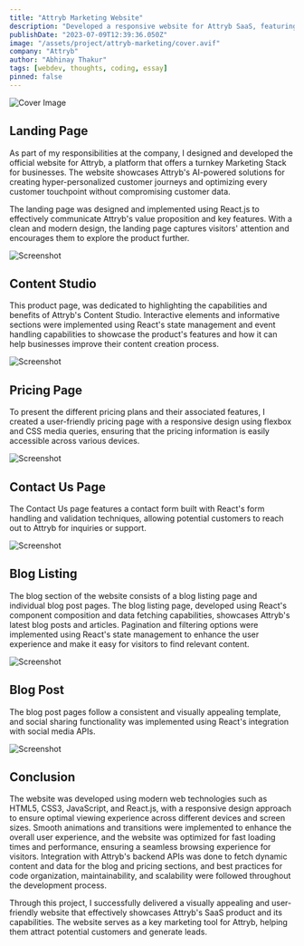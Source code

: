 ```yaml
---
title: "Attryb Marketing Website"
description: "Developed a responsive website for Attryb SaaS, featuring interactive components, smooth animations, and optimized performance to showcase their AI-powered Marketing Stack and deliver an exceptional user experience across devices."
publishDate: "2023-07-09T12:39:36.050Z"
image: "/assets/project/attryb-marketing/cover.avif"
company: "Attryb"
author: "Abhinay Thakur"
tags: [webdev, thoughts, coding, essay]
pinned: false
---
```


![Cover Image](/assets/project/attryb-marketing/cover.avif)

## Landing Page

As part of my responsibilities at the company, I designed and developed the official website for Attryb, a platform that offers a turnkey Marketing Stack for businesses. The website showcases Attryb's AI-powered solutions for creating hyper-personalized customer journeys and optimizing every customer touchpoint without compromising customer data.

The landing page was designed and implemented using React.js to effectively communicate Attryb's value proposition and key features. With a clean and modern design, the landing page captures visitors' attention and encourages them to explore the product further.

<p><img src="/assets/project/attryb-marketing/ss1.avif" alt="Screenshot" class="project-screenshot"/></p>

## Content Studio

This product page, was dedicated to highlighting the capabilities and benefits of Attryb's Content Studio. Interactive elements and informative sections were implemented using React's state management and event handling capabilities to showcase the product's features and how it can help businesses improve their content creation process.

<p><img src="/assets/project/attryb-marketing/ss2.avif" alt="Screenshot" class="project-screenshot"/></p>

## Pricing Page

To present the different pricing plans and their associated features, I created a user-friendly pricing page with a responsive design using flexbox and CSS media queries, ensuring that the pricing information is easily accessible across various devices.

<p><img src="/assets/project/attryb-marketing/ss3.avif" alt="Screenshot" class="project-screenshot"/></p>

## Contact Us Page

The Contact Us page features a contact form built with React's form handling and validation techniques, allowing potential customers to reach out to Attryb for inquiries or support.

<p><img src="/assets/project/attryb-marketing/ss4.avif" alt="Screenshot" class="project-screenshot"/></p>

## Blog Listing

The blog section of the website consists of a blog listing page and individual blog post pages. The blog listing page, developed using React's component composition and data fetching capabilities, showcases Attryb's latest blog posts and articles. Pagination and filtering options were implemented using React's state management to enhance the user experience and make it easy for visitors to find relevant content.

<p><img src="/assets/project/attryb-marketing/ss5.avif" alt="Screenshot" class="project-screenshot"/></p>

## Blog Post

The blog post pages follow a consistent and visually appealing template, and social sharing functionality was implemented using React's integration with social media APIs.

<p><img src="/assets/project/attryb-marketing/ss6.avif" alt="Screenshot" class="project-screenshot"/></p>

## Conclusion

The website was developed using modern web technologies such as HTML5, CSS3, JavaScript, and React.js, with a responsive design approach to ensure optimal viewing experience across different devices and screen sizes. Smooth animations and transitions were implemented to enhance the overall user experience, and the website was optimized for fast loading times and performance, ensuring a seamless browsing experience for visitors. Integration with Attryb's backend APIs was done to fetch dynamic content and data for the blog and pricing sections, and best practices for code organization, maintainability, and scalability were followed throughout the development process.

Through this project, I successfully delivered a visually appealing and user-friendly website that effectively showcases Attryb's SaaS product and its capabilities. The website serves as a key marketing tool for Attryb, helping them attract potential customers and generate leads.

